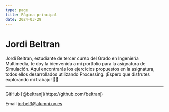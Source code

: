 ```yaml
---
type: page
title: Página principal
date: 2024-03-29
---
```


# Jordi Beltran

Jordi Beltran, estudiante de tercer curso del Grado en Ingeniería Multimedia,
te doy la bienvenida a mi portfolio para la asignatura de Simulación. 
Aquí encontrarás los ejercicios propuestos en la asignatura, 
todos ellos desarrollados utilizando Processing. ¡Espero que disfrutes explorando mi trabajo! 🚀🎨

---

<div>
  <i className="fa-brands fa-github"></i> GitHub [@beltranj](https://github.com/beltranj)
  
  <i className="fa-solid fa-envelope"></i> Email jorbel3@alumni.uv.es
</div>
